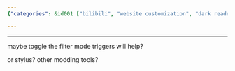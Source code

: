 ```yaml
---
{"categories": &id001 ["bilibili", "website customization", "dark reader", "filter mode toggles", "appearance modification", "tools for website modification", "user solutions"], "category": "Web Customization", "date": "2023-09-29 13:36:40", "description": "This user discusses various ways to customize or modify the appearance of a website called \"bilibili\" using tools like Dark Reader and filter mode toggles.", "tags": *id001, "title": "Bilibili Dark Reader Mod"}

---
```


------

maybe toggle the filter mode triggers will help?

or stylus? other modding tools?

